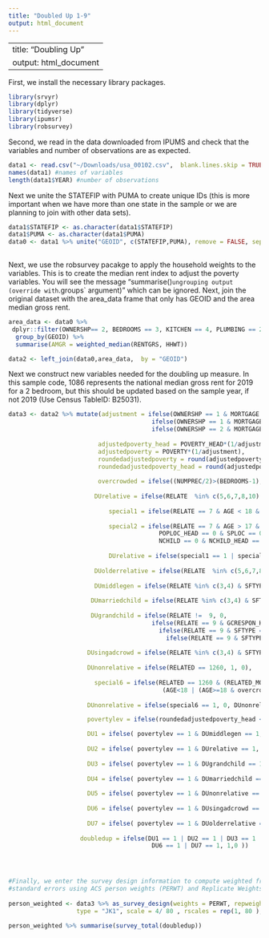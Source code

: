 ```yaml
---
title: "Doubled Up 1-9"
output: html_document
---
```

---
title: "Doubling Up"
output: html_document
---
First, we install the necessary library packages. 
```r
library(srvyr)
library(dplyr)
library(tidyverse)
library(ipumsr)
library(robsurvey)
```

Second, we read in the data downloaded from IPUMS and check that the variables and number of observations are as expected.

```r
data1 <- read.csv("~/Downloads/usa_00102.csv",  blank.lines.skip = TRUE)
names(data1) #names of variables
length(data1$YEAR) #number of observations

```

Next we unite the STATEFIP with PUMA to create unique IDs (this is more important when we have more than one state in the sample or we are planning to join with other data sets). 

```r
data1$STATEFIP <- as.character(data1$STATEFIP)
data1$PUMA <- as.character(data1$PUMA)
data0 <- data1 %>% unite("GEOID", c(STATEFIP,PUMA), remove = FALSE, sep = "") 
    
```
Next, we use the robsurvey pacakge to apply the household weights to the variables. This is to create the median rent index to adjust the poverty variables. You will see the message "summarise()` ungrouping output (override with `.groups` argument)" which can be ignored. Next, join the original dataset with the area_data frame that only has GEOID and the area median gross rent. 


```r

area_data <- data0 %>%
 dplyr::filter(OWNERSHP== 2, BEDROOMS == 3, KITCHEN == 4, PLUMBING == 20,PERNUM == 1) %>% 
  group_by(GEOID) %>%
  summarise(AMGR = weighted_median(RENTGRS, HHWT))

data2 <- left_join(data0,area_data,  by = "GEOID")

```

Next we  construct new variables needed for the doubling up measure. In this sample code, 1086 represents the national median gross rent for 2019 for a 2 bedroom, but this should be updated based on the sample year, if not 2019 (Use Census TableID: B25031).

```r


data3 <- data2 %>% mutate(adjustment = ifelse(OWNERSHP == 1 & MORTGAGE == 1, .402*(AMGR/1086) + .598,
                                        ifelse(OWNERSHP == 1 & MORTGAGE == 2 | MORTGAGE == 3  | MORTGAGE == 4, .504*(AMGR/1086) +.496,
                                        ifelse(OWNERSHP == 2 & MORTGAGE == 0, .514*(AMGR/1086) + .486, NA))),
  
                         adjustedpoverty_head = POVERTY_HEAD*(1/adjustment), 
                         adjustedpoverty = POVERTY*(1/adjustment), 
                         roundedadjustedpoverty = round(adjustedpoverty, 0),
                         roundedadjustedpoverty_head = round(adjustedpoverty_head,0),
  
                         overcrowded = ifelse((NUMPREC/2)>(BEDROOMS-1), 1, 0),
  
                        DUrelative = ifelse(RELATE  %in% c(5,6,7,8,10)  & AGE < 65, 1,0),
  
                            special1 = ifelse(RELATE == 7 & AGE < 18 & MOMLOC== 0 & POPLOC == 0, 1, 0),
  
                            special2 = ifelse(RELATE == 7 & AGE > 17 & MOMLOC== 0 & POPLOC == 0 & MOMLOC_HEAD == 0 & 
                                          POPLOC_HEAD == 0 & SPLOC == 0 & SPLOC_HEAD == 0 &
                                          NCHILD == 0 & NCHILD_HEAD == 0, 1, 0),
  
                            DUrelative = ifelse(special1 == 1 | special2 == 1, 0, DUrelative),
  
                        DUolderrelative = ifelse(RELATE  %in% c(5,6,7,8,10) & AGE >= 65 & overcrowded == 1, 1,0),
                  
                        DUmiddlegen = ifelse(RELATE %in% c(3,4) & SFTYPE %in% c(3,4) & AGE >=18, 1,0),
  
                       DUmarriedchild = ifelse(RELATE %in% c(3,4) & SFTYPE %in% c(1,2), 1,0),
  
                       DUgrandchild = ifelse(RELATE !=  9, 0, 
                                        ifelse(RELATE == 9 & GCRESPON_HEAD == 2 & AGE < 18, 0, 
                                          ifelse(RELATE == 9 & SFTYPE == 4  & AGE_MOM<18, 0,
                                            ifelse(RELATE == 9 & SFTYPE == 3 &  AGE_POP<18, 0, 1)))),
  
                      DUsingadcrowd = ifelse(RELATE %in% c(3,4) & SFTYPE == 0 & AGE >17 & overcrowded == 1, 1, 0),
  
                      DUnonrelative = ifelse(RELATED == 1260, 1, 0),
                      
                        special6 = ifelse(RELATED == 1260 & (RELATED_MOM %in% 1114 | RELATED_POP %in% 1114) & 
                                           (AGE<18 | (AGE>=18 & overcrowded==0)),1,0), 
    
                      DUnonrelative = ifelse(special6 == 1, 0, DUnonrelative),

                      povertylev = ifelse(roundedadjustedpoverty_head <= 125 & roundedadjustedpoverty <= 125, 1, 0),

                      DU1 = ifelse( povertylev == 1 & DUmiddlegen == 1, 1, 0),
  
                      DU2 = ifelse( povertylev == 1 & DUrelative == 1, 1, 0),
                
                      DU3 = ifelse( povertylev == 1 & DUgrandchild == 1, 1, 0),
  
                      DU4 = ifelse( povertylev == 1 & DUmarriedchild == 1, 1, 0),
  
                      DU5 = ifelse( povertylev == 1 & DUnonrelative == 1, 1, 0),
  
                      DU6 = ifelse( povertylev == 1 & DUsingadcrowd == 1, 1, 0),
  
                      DU7 = ifelse( povertylev == 1 & DUolderrelative == 1, 1, 0),
               
                    doubledup = ifelse(DU1 == 1 | DU2 == 1 | DU3 == 1 |DU4 == 1 | DU5 == 1 |
                                        DU6 == 1 | DU7 == 1, 1,0 ))




#Finally, we enter the survey design information to compute weighted frequencies and 
#standard errors using ACS person weights (PERWT) and Replicate Weights (REPWTP).
  
person_weighted <- data3 %>% as_survey_design(weights = PERWT, repweights = matches("REPWTP[0-9]+"), 
                   type = "JK1", scale = 4/ 80 , rscales = rep(1, 80 ), mse = TRUE)

person_weighted %>% summarise(survey_total(doubledup))



```               
  


